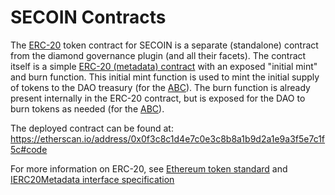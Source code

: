 # SECOIN Contracts
The [ERC-20](https://ethereum.org/en/developers/docs/standards/tokens/erc-20/) token contract for SECOIN is a separate (standalone) contract from the diamond governance plugin (and all their facets).
The contract itself is a simple [ERC-20 (metadata) contract](https://docs.openzeppelin.com/contracts/4.x/api/token/erc20#IERC20Metadata) with an exposed "initial mint" and burn function. 
This initial mint function is used to mint the initial supply of tokens to the DAO treasury (for the [ABC](/secoin/abc)).
The burn function is already present internally in the ERC-20 contract, but is exposed for the DAO to burn tokens as needed (for the [ABC](/secoin/abc)).

The deployed contract can be found at: https://etherscan.io/address/0x0f3c8c1d4e7c0e3c8b8a1b9d2a1e9a3f5e7c1f5c#code

For more information on ERC-20, see [Ethereum token standard](https://ethereum.org/en/developers/docs/standards/tokens/erc-20/) and [IERC20Metadata interface specification](https://docs.openzeppelin.com/contracts/4.x/api/token/erc20#IERC20Metadata)